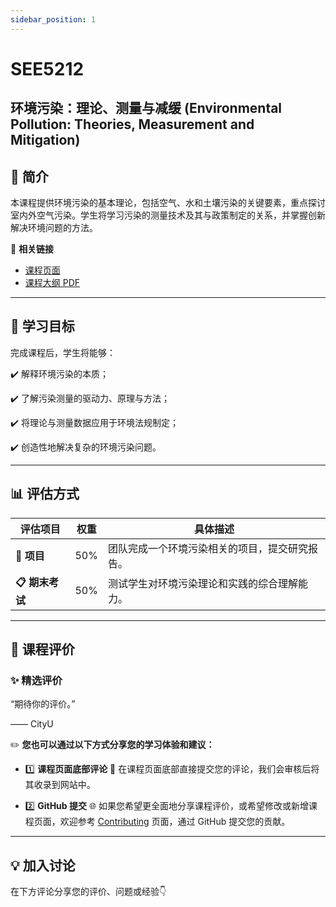 ```yaml
---
sidebar_position: 1
---
```


# SEE5212
## 环境污染：理论、测量与减缓 (Environmental Pollution: Theories, Measurement and Mitigation)

## **📘 简介**
本课程提供环境污染的基本理论，包括空气、水和土壤污染的关键要素，重点探讨室内外空气污染。学生将学习污染的测量技术及其与政策制定的关系，并掌握创新解决环境问题的方法。

🔗 **相关链接**
- [课程页面](https://www.cityu.edu.hk/catalogue/pg/202526/course/SEE5212.htm)
- [课程大纲 PDF](https://www.cityu.edu.hk/catalogue/pg/202526/course/SEE5212.pdf)

---

## **🎯 学习目标**

完成课程后，学生将能够：

✔️ 解释环境污染的本质；

✔️ 了解污染测量的驱动力、原理与方法；

✔️ 将理论与测量数据应用于环境法规制定；

✔️ 创造性地解决复杂的环境污染问题。

---

## **📊 评估方式**

| **评估项目**             | **权重** | **具体描述**                                                                                       |
|-------------------------|---------|---------------------------------------------------------------------------------------------------|
| **📂 项目**             | 50%      | 团队完成一个环境污染相关的项目，提交研究报告。                                                        |
| **📋 期末考试**          | 50%      | 测试学生对环境污染理论和实践的综合理解能力。                                                           |

---

## **💬 课程评价**

### ✨ **精选评价**
<div className={commentStyles.commentBox}>
    <p className={commentStyles.commentText}>
        “期待你的评价。”
    </p>
    <p className={commentStyles.commentAuthor}>—— CityU</p>
</div>

✏️ **您也可以通过以下方式分享您的学习体验和建议：**

- 1️⃣ **课程页面底部评论**
💬 在课程页面底部直接提交您的评论，我们会审核后将其收录到网站中。

- 2️⃣ **GitHub 提交**
🌐 如果您希望更全面地分享课程评价，或希望修改或新增课程页面，欢迎参考 [Contributing](/contributing) 页面，通过 GitHub 提交您的贡献。

---

## **💡 加入讨论**

在下方评论分享您的评价、问题或经验👇
<Utterances />
